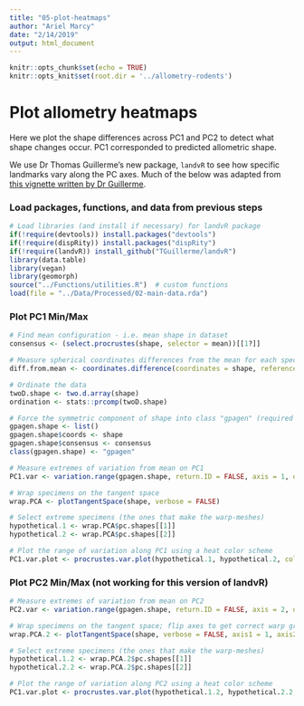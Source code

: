 ```yaml
---
title: "05-plot-heatmaps"
author: "Ariel Marcy"
date: "2/14/2019"
output: html_document
---
```


```r
knitr::opts_chunk$set(echo = TRUE)
knitr::opts_knit$set(root.dir = '../allometry-rodents')
```

# Plot allometry heatmaps
Here we plot the shape differences across PC1 and PC2 to detect what shape changes occur. PC1 corresponded to predicted allometric shape. 

We use Dr Thomas Guillerme's new package, `landvR` to see how specific landmarks vary along the PC axes. Much of the below was adapted from [this vignette written by Dr Guillerme](https://cdn.rawgit.com/TGuillerme/landvR/8a6a6bd5/inst/vignettes/Landmark_partition_test.html).

### Load packages, functions, and data from previous steps
```r
# Load libraries (and install if necessary) for landvR package
if(!require(devtools)) install.packages("devtools")
if(!require(dispRity)) install.packages("dispRity")
if(!require(landvR)) install_github("TGuillerme/landvR")
library(data.table)
library(vegan)
library(geomorph)
source("../Functions/utilities.R")  # custom functions
load(file = "../Data/Processed/02-main-data.rda")
```

### Plot PC1 Min/Max
```r
# Find mean configuration - i.e. mean shape in dataset
consensus <- (select.procrustes(shape, selector = mean))[[1?]]

# Measure spherical coordinates differences from the mean for each specimen for each landmark
diff.from.mean <- coordinates.difference(coordinates = shape, reference = consensus, type = "spherical")

# Ordinate the data
twoD.shape <- two.d.array(shape)
ordination <- stats::prcomp(twoD.shape)

# Force the symmetric component of shape into class "gpagen" (required for variation.range)
gpagen.shape <- list()
gpagen.shape$coords <- shape
gpagen.shape$consensus <- consensus
class(gpagen.shape) <- "gpagen"

# Measure extremes of variation from mean on PC1
PC1.var <- variation.range(gpagen.shape, return.ID = FALSE, axis = 1, ordination = ordination, type = "spherical")

# Wrap specimens on the tangent space
wrap.PCA <- plotTangentSpace(shape, verbose = FALSE)

# Select extreme specimens (the ones that make the warp-meshes)
hypothetical.1 <- wrap.PCA$pc.shapes[[1]]
hypothetical.2 <- wrap.PCA$pc.shapes[[2]]

# Plot the range of variation along PC1 using a heat color scheme
PC1.var.plot <- procrustes.var.plot(hypothetical.1, hypothetical.2, col = heat.colors, col.val = PC1.var[, "radius"], labels = F)
```

### Plot PC2 Min/Max (not working for this version of landvR)
```r
# Measure extremes of variation from mean on PC2
PC2.var <- variation.range(gpagen.shape, return.ID = FALSE, axis = 2, ordination = ordination, type = "spherical")

# Wrap specimens on the tangent space; flip axes to get correct warp grids
wrap.PCA.2 <- plotTangentSpace(shape, verbose = FALSE, axis1 = 1, axis2 = 2)

# Select extreme specimens (the ones that make the warp-meshes)
hypothetical.1.2 <- wrap.PCA.2$pc.shapes[[1]]
hypothetical.2.2 <- wrap.PCA.2$pc.shapes[[2]]

# Plot the range of variation along PC2 using a heat color scheme
PC1.var.plot <- procrustes.var.plot(hypothetical.1.2, hypothetical.2.2, col = heat.colors, col.val = PC2.var[, "radius"], labels = F)
```